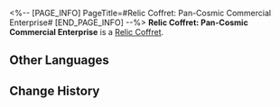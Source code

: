 <%-- [PAGE_INFO]
PageTitle=#Relic Coffret: Pan-Cosmic Commercial Enterprise#
[END_PAGE_INFO] --%>
{{Item Infobox
|id          = 71014
|image       = Item Relic Coffret- Pan-Cosmic Commercial Enterprise.png
|type        = Relic Coffret
|invCategory = Valuables
|rarity      = 5
|effect      = 
|description = A device used to collect and restore the Lightdust in the Fragmentum to its original form. Use this to obtain a random 5-star relic from the Pan-Cosmic Commercial Enterprise set.
}}
{{Description|You never know what's in the box until you open it.<br /><br />''"So it's essentially like buying a lottery ticket?"<br />"At least we don't need to worry about finding a cat that is both dead and alive."''}}
'''Relic Coffret: Pan-Cosmic Commercial Enterprise''' is a [[Relic Coffret]].

==Other Languages==
{{Other Languages
|en   = Relic Coffret: Pan-Cosmic Commercial Enterprise
|zhs  = 遗器铸盒：泛银河商业公司
|zht  = 遺器鑄盒：泛銀河商業公司
|ja   = 遺物ボックス：汎銀河商事会社
|ko   = 유물 주조함: 범은하 상사
|es   = Cofre de artefactos: Entidad comercial pangaláctica
|fr   = Coffret à relique&nbsp;: Entreprise commerciale intersidérale
|ru   = Сундук с Реликвиями: Пангалактическое коммерческое предприятие
|th   = กล่องรีลิกส์: Pan-Cosmic Commercial Enterprise
|vi   = Hộp Đúc Di Vật: Công Ty Kinh Doanh Liên Ngân Hà
|de   = Reliktkästchen: Pangalaktische Handelsgesellschaft
|id   = Relic Coffret: Pan-Cosmic Commercial Enterprise
|pt   = Cofre de Relíquia: Empresa Mercantil Pan-Cósmica
}}

==Change History==
{{Change History|1.0}}